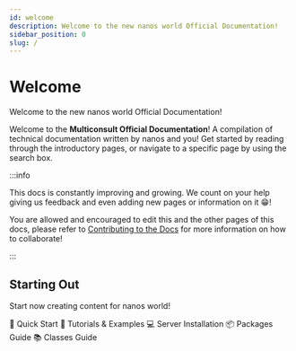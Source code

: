 ```yaml
---
id: welcome
description: Welcome to the new nanos world Official Documentation!
sidebar_position: 0
slug: /
---
```


# Welcome

Welcome to the new nanos world Official Documentation!

Welcome to the **Multiconsult  Official Documentation**! A compilation of technical documentation written by nanos and you! Get started by reading through the introductory pages, or navigate to a specific page by using the search box.

:::info

This docs is constantly improving and growing. We count on your help giving us feedback and even adding new pages or information on it 😁!

You are allowed and encouraged to edit this and the other pages of this docs, please refer to [Contributing to the Docs](./contributing-to-the-docs.md) for more information on how to collaborate!

:::

## Starting Out

Start now creating content for nanos world!

<ReferenceLink href="getting-started/quick-start">📌 Quick Start</ReferenceLink>
<ReferenceLink href="getting-started/tutorials-and-examples/tutorials">📑 Tutorials & Examples</ReferenceLink>
<ReferenceLink href="core-concepts/server-manual/server-installation">💻 Server Installation</ReferenceLink>
<ReferenceLink href="core-concepts/packages/packages">📦 Packages Guide</ReferenceLink>
<ReferenceLink href="core-concepts/scripting/classes-guide">📚 Classes Guide</ReferenceLink>